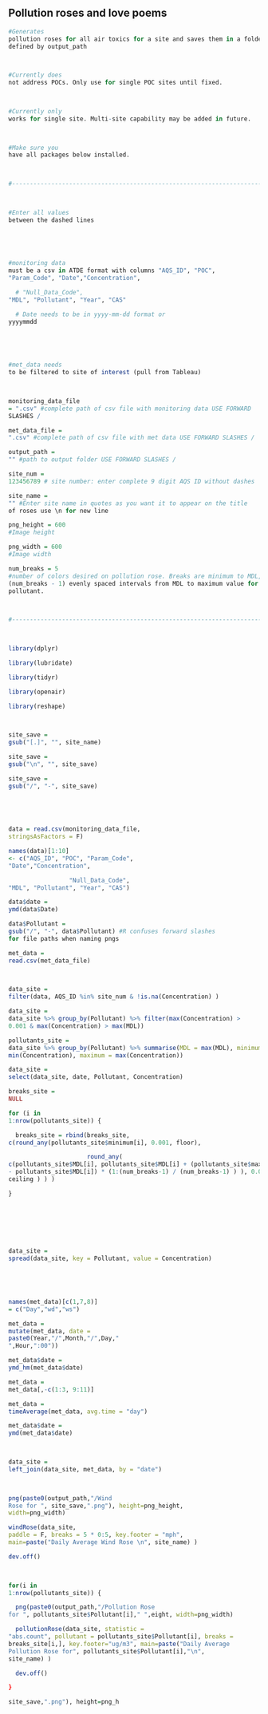 ## Pollution roses and love poems


```r
#Generates
pollution roses for all air toxics for a site and saves them in a folder
defined by output_path

 

#Currently does
not address POCs. Only use for single POC sites until fixed.

 

#Currently only
works for single site. Multi-site capability may be added in future.

 

#Make sure you
have all packages below installed.

 

#------------------------------------------------------------------------------------------------

 

#Enter all values
between the dashed lines

 

 

#monitoring data
must be a csv in ATDE format with columns "AQS_ID", "POC",
"Param_Code", "Date","Concentration",

  # "Null_Data_Code",
"MDL", "Pollutant", "Year", "CAS"

  # Date needs to be in yyyy-mm-dd format or
yyyymmdd

 

 

#met_data needs
to be filtered to site of interest (pull from Tableau)

 

monitoring_data_file
= ".csv" #complete path of csv file with monitoring data USE FORWARD
SLASHES /

met_data_file =
".csv" #complete path of csv file with met data USE FORWARD SLASHES /

output_path =
"" #path to output folder USE FORWARD SLASHES /

site_num =
123456789 # site number: enter complete 9 digit AQS ID without dashes

site_name =
"" #Enter site name in quotes as you want it to appear on the title
of roses use \n for new line

png_height = 600
#Image height

png_width = 600
#Image width

num_breaks = 5
#number of colors desired on pollution rose. Breaks are minimum to MDL, then
(num_breaks - 1) evenly spaced intervals from MDL to maximum value for
pollutant.

 

#-------------------------------------------------------------------------------------------------

 

library(dplyr)

library(lubridate)

library(tidyr)

library(openair)

library(reshape)

 

site_save =
gsub("[.]", "", site_name)

site_save =
gsub("\n", "", site_save)

site_save =
gsub("/", "-", site_save)

 

 

data = read.csv(monitoring_data_file,
stringsAsFactors = F)

names(data)[1:10]
<- c("AQS_ID", "POC", "Param_Code",
"Date","Concentration",

                 "Null_Data_Code",
"MDL", "Pollutant", "Year", "CAS")

data$date =
ymd(data$Date)

data$Pollutant =
gsub("/", "-", data$Pollutant) #R confuses forward slashes
for file paths when naming pngs

met_data =
read.csv(met_data_file)

 

data_site =
filter(data, AQS_ID %in% site_num & !is.na(Concentration) )

data_site =
data_site %>% group_by(Pollutant) %>% filter(max(Concentration) >
0.001 & max(Concentration) > max(MDL))

pollutants_site =
data_site %>% group_by(Pollutant) %>% summarise(MDL = max(MDL), minimum =
min(Concentration), maximum = max(Concentration))

data_site =
select(data_site, date, Pollutant, Concentration)

breaks_site =
NULL

for (i in
1:nrow(pollutants_site)) {

  breaks_site = rbind(breaks_site,
c(round_any(pollutants_site$minimum[i], 0.001, floor),

                      round_any(
c(pollutants_site$MDL[i], pollutants_site$MDL[i] + (pollutants_site$maximum[i]
- pollutants_site$MDL[i]) * (1:(num_breaks-1) / (num_breaks-1) ) ), 0.001,
ceiling ) ) )

}

  

 

 

data_site =
spread(data_site, key = Pollutant, value = Concentration)

 

 

names(met_data)[c(1,7,8)]
= c("Day","wd","ws")

met_data =
mutate(met_data, date =
paste0(Year,"/",Month,"/",Day,"
",Hour,":00"))

met_data$date =
ymd_hm(met_data$date)

met_data =
met_data[,-c(1:3, 9:11)]

met_data =
timeAverage(met_data, avg.time = "day")

met_data$date =
ymd(met_data$date)

 

data_site =
left_join(data_site, met_data, by = "date")

 

png(paste0(output_path,"/Wind
Rose for ", site_save,".png"), height=png_height,
width=png_width)

windRose(data_site,
paddle = F, breaks = 5 * 0:5, key.footer = "mph",
main=paste("Daily Average Wind Rose \n", site_name) )

dev.off()

 

for(i in
1:nrow(pollutants_site)) {

  png(paste0(output_path,"/Pollution Rose
for ", pollutants_site$Pollutant[i]," ",eight, width=png_width)

  pollutionRose(data_site, statistic =
"abs.count", pollutant = pollutants_site$Pollutant[i], breaks =
breaks_site[i,], key.footer="ug/m3", main=paste("Daily Average
Pollution Rose for", pollutants_site$Pollutant[i],"\n",
site_name) )

  dev.off()

}

site_save,".png"), height=png_h
```

